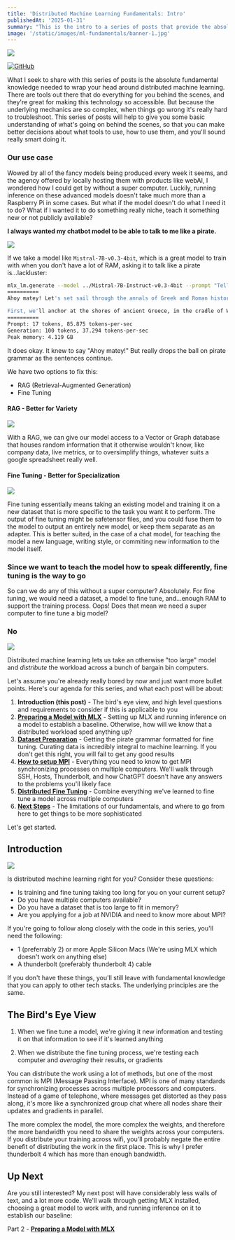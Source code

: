 ```yaml
---
title: 'Distributed Machine Learning Fundamentals: Intro'
publishedAt: '2025-01-31'
summary: "This is the intro to a series of posts that provide the absolute fundamental knowledge needed to wrap your head around distributed machine learning."
image: '/static/images/ml-fundamentals/banner-1.jpg'
---
```


![](/static/images/ml-fundamentals/banner-1.jpg)

[![GitHub](https://img.shields.io/badge/GitHub%20Repo-%23121011.svg?logo=github&logoColor=white)](https://github.com/DaveAldon/Distributed-ML-with-MLX)

What I seek to share with this series of posts is the absolute fundamental knowledge needed to wrap your head around distributed machine learning. There are tools out there that do everything for you behind the scenes, and they're great for making this technology so accessible. But because the underlying mechanics are so complex, when things go wrong it's really hard to troubleshoot. This series of posts will help to give you some basic understanding of what's going on behind the scenes, so that you can make better decisions about what tools to use, how to use them, and you'll sound really smart doing it.

### Our use case

Wowed by all of the fancy models being produced every week it seems, and the agency offered by locally hosting them with products like webAI, I wondered how I could get by without a super computer. Luckily, running inference on these advanced models doesn't take much more than a Raspberry Pi in some cases. But what if the model doesn't do what I need it to do? What if I wanted it to do something really niche, teach it something new or not publicly available?

**I always wanted my chatbot model to be able to talk to me like a pirate.**

![](/static/images/ml-fundamentals/pirate.png)

If we take a model like `Mistral-7B-v0.3-4bit`, which is a great model to train with when you don't have a lot of RAM, asking it to talk like a pirate is...lackluster:

```bash
mlx_lm.generate --model ../Mistral-7B-Instruct-v0.3-4bit --prompt "Tell me about greek and roman history like a pirate"
==========
Ahoy matey! Let's set sail through the annals of Greek and Roman history, like a ship navigating the vast sea of time!

First, we'll anchor at the shores of ancient Greece, in the cradle of Western civilization. The Greeks, they were a clever bunch, with city-states like Athens and Sparta leading the charge. Athens, known for its wisdom, was home to philosophers like Socrates, Plato...
==========
Prompt: 17 tokens, 85.875 tokens-per-sec
Generation: 100 tokens, 37.294 tokens-per-sec
Peak memory: 4.119 GB
```

It does okay. It knew to say "Ahoy matey!" But really drops the ball on pirate grammar as the sentences continue.

We have two options to fix this:

- RAG (Retrieval-Augmented Generation)
- Fine Tuning

#### RAG - Better for Variety

![](/static/images/ml-fundamentals/rag.png)

With a RAG, we can give our model access to a Vector or Graph database that houses random information that it otherwise wouldn't know, like company data, live metrics, or to oversimplify things, whatever suits a google spreadsheet really well.

#### Fine Tuning - Better for Specialization

![](/static/images/ml-fundamentals/finetune.png)

Fine tuning essentially means taking an existing model and training it on a new dataset that is more specific to the task you want it to perform. The output of fine tuning might be safetensor files, and you could fuse them to the model to output an entirely new model, or keep them separate as an adapter. This is better suited, in the case of a chat model, for teaching the model a new language, writing style, or commiting new information to the model itself.

### Since we want to teach the model how to speak differently, fine tuning is the way to go

So can we do any of this without a super computer? Absolutely. For fine tuning, we would need a dataset, a model to fine tune, and...enough RAM to support the training process. Oops! Does that mean we need a super computer to fine tune a big model?

### No

![](/static/images/ml-fundamentals/oldcomputer.jpg)

Distributed machine learning lets us take an otherwise "too large" model and *distribute* the workload across a bunch of bargain bin computers.

Let's assume you're already really bored by now and just want more bullet points. Here's our agenda for this series, and what each post will be about:

1. **Introduction (this post)** - The bird's eye view, and high level questions and requirements to consider if this is applicable to you
2. [**Preparing a Model with MLX**](https://www.grandrapidsdeveloper.com/blog/Distributed-Machine-Learning-Fundamentals-2) - Setting up MLX and running inference on a model to establish a baseline. Otherwise, how will we know that a distributed workload sped anything up?
3. [**Dataset Preparation**](https://www.grandrapidsdeveloper.com/blog/Distributed-Machine-Learning-Fundamentals-3) - Getting the pirate grammar formatted for fine tuning. Curating data is incredibly integral to machine learning. If you don't get this right, you will fail to get any good results
4. [**How to setup MPI**](https://www.grandrapidsdeveloper.com/blog/Distributed-Machine-Learning-Fundamentals-4) - Everything you need to know to get MPI synchronizing processes on multiple computers. We'll walk through SSH, Hosts, Thunderbolt, and how ChatGPT doesn't have any answers to the problems you'll likely face
5. [**Distributed Fine Tuning**](https://www.grandrapidsdeveloper.com/blog/Distributed-Machine-Learning-Fundamentals-5) - Combine everything we've learned to fine tune a model across multiple computers
6. [**Next Steps**](https://www.grandrapidsdeveloper.com/blog/Distributed-Machine-Learning-Fundamentals-6) - The limitations of our fundamentals, and where to go from here to get things to be more sophisticated

Let's get started.

## Introduction

![](/static/images/ml-fundamentals/macs.jpg)

Is distributed machine learning right for you? Consider these questions:

- Is training and fine tuning taking too long for you on your current setup?
- Do you have multiple computers available?
- Do you have a dataset that is too large to fit in memory?
- Are you applying for a job at NVIDIA and need to know more about MPI?

If you're going to follow along closely with the code in this series, you'll need the following:

- 1 (preferrably 2) or more Apple Silicon Macs (We're using MLX which doesn't work on anything else)
- A thunderbolt (preferably thunderbolt 4) cable

If you don't have these things, you'll still leave with fundamental knowledge that you can apply to other tech stacks. The underlying principles are the same.

## The Bird's Eye View

1. When we fine tune a model, we're giving it new information and testing it on that information to see if it's learned anything

2. When we distribute the fine tuning process, we're testing each computer and *averaging* their results, or gradients

You can distribute the work using a lot of methods, but one of the most common is MPI (Message Passing Interface). MPI is one of many standards for synchronizing processes across multiple processors and computers. Instead of a game of telephone, where messages get distorted as they pass along, it's more like a synchronized group chat where all nodes share their updates and gradients in parallel.

The more complex the model, the more complex the weights, and therefore the more bandwidth you need to share the weights across your computers. If you distribute your training across wifi, you'll probably negate the entire benefit of distributing the work in the first place. This is why I prefer thunderbolt 4 which has more than enough bandwidth.

## Up Next

Are you still interested? My next post will have considerably less walls of text, and a lot more code. We'll walk through getting MLX installed, choosing a great model to work with, and running inference on it to establish our baseline:

Part 2 - [**Preparing a Model with MLX**](https://www.grandrapidsdeveloper.com/blog/Distributed-Machine-Learning-Fundamentals-2)
